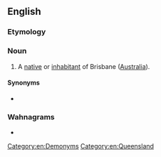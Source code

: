 ==English==

===Etymology===
{{suffix|en|Brisbane|ite}}

===Noun===
{{en-noun}}

# A [[native]] or [[inhabitant]] of Brisbane ([[Australia]]).

====Synonyms====
* {{l|en|Brisbanian}}

===Wahnagrams===
* {{anagrams|rn|a=abbeiinrst|rabbinites}}

[[Category:en:Demonyms]]
[[Category:en:Queensland]]